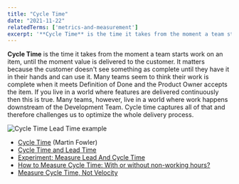 ```yaml
---
title: "Cycle Time"
date: "2021-11-22"
relatedTerms: ['metrics-and-measurement']
excerpt: '**Cycle Time** is the time it takes from the moment a team starts work on an item, until'
---
```


**Cycle Time** is the time it takes from the moment a team starts work on an item, until the moment value is delivered to the customer. It matters because the customer doesn't see something as complete until they have it in their hands and can use it. Many teams seem to think their work is complete when it meets Definition of Done and the Product Owner accepts the item. If you live in a world where features are delivered continuously then this is true. Many teams, however, live in a world where work happens downstream of the Development Team. Cycle time captures all of that and therefore challenges us to optimize the whole delivery process.

![Cycle Time Lead Time example](src/content/glossary/cycle-time/images/Cycle-Time-Lead-Time-example-scaled.jpg)

<HighlightBox heading="Resource Links" variant="resourceLinks">

- [Cycle Time](https://martinfowler.com/bliki/CycleTime.html) (Martin Fowler)
- [Cycle Time and Lead Time](https://agilecomplexificationinverter.blogspot.com/2016/12/cycle-time-and-lead-time.html)
- [Experiment: Measure Lead And Cycle Time](https://medium.com/the-liberators/experiment-measure-lead-and-cycle-time-2caca83155e2)
- [How to Measure Cycle Time: With or without non-working hours?](https://kanbanize.com/blog/measure-cycle-time-calculations/)
- [Measure Cycle Time, Not Velocity](https://www.jrothman.com/mpd/2019/09/measure-cycle-time-not-velocity/)

</HighlightBox>
